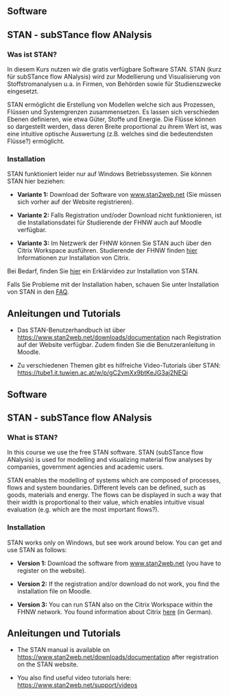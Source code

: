 ::: {.content-visible when-profile="german"}
# Software

## STAN - subSTance flow ANalysis

### Was ist STAN?

In diesem Kurs nutzen wir die gratis verfügbare Software STAN. STAN (kurz für subSTance flow ANalysis) wird zur Modellierung und Visualisierung von Stoffstromanalysen u.a. in Firmen, von Behörden sowie für Studienszwecke eingesetzt.

STAN ermöglicht die Erstellung von Modellen welche sich aus Prozessen, Flüssen und Systemgrenzen zusammensetzen. Es lassen sich verschieden Ebenen definieren, wie etwa Güter, Stoffe und Energie. Die Flüsse können so dargestellt werden, dass deren Breite proportional zu ihrem Wert ist, was eine intuitive optische Auswertung (z.B. welches sind die bedeutendsten Flüsse?) ermöglicht.

### Installation

STAN funktioniert leider nur auf Windows Betriebssystemen. Sie können STAN hier beziehen:

-   **Variante 1:** Download der Software von [www.stan2web.net](http://www.stan2web.net/) (Sie müssen sich vorher auf der Website registrieren).

-   **Variante 2:** Falls Registration und/oder Download nicht funktionieren, ist die Installationsdatei für Studierende der FHNW auch auf Moodle verfügbar.

-   **Variante 3:** Im Netzwerk der FHNW können Sie STAN auch über den Citrix Workspace ausführen. Studierende der FHNW finden [hier](https://help.fhnw.ch/1304/citrix-installieren-aktivieren/#F%C3%BCr+Studenten) Informationen zur Installation von Citrix.

Bei Bedarf, finden Sie [hier](https://tube1.it.tuwien.ac.at/w/p/gC2vmXx9btKeJG3aj2NEQi?playlistPosition=1&resume=true) ein Erklärvideo zur Installation von STAN.

Falls Sie Probleme mit der Installation haben, schauen Sie unter Installation von STAN in den [FAQ](Lektion0_3_FAQ.qmd).

## Anleitungen und Tutorials

-   Das STAN-Benutzerhandbuch ist über <https://www.stan2web.net/downloads/documentation> nach Registration auf der Website verfügbar. Zudem finden Sie die Benutzeranleitung in Moodle.

-   Zu verschiedenen Themen gibt es hilfreiche Video-Tutorials über STAN: <https://tube1.it.tuwien.ac.at/w/p/gC2vmXx9btKeJG3aj2NEQi>
:::

::: {.content-visible when-profile="english"}
# Software

## STAN - subSTance flow ANalysis

### What is STAN?

In this course we use the free STAN software. STAN (subSTance flow ANalysis) is used for modelling and visualizing material flow analyses by companies, government agencies and academic users.

STAN enables the modelling of systems which are composed of processes, flows and system boundaries. Different levels can be defined, such as goods, materials and energy. The flows can be displayed in such a way that their width is proportional to their value, which enables intuitive visual evaluation (e.g. which are the most important flows?).

### Installation

STAN works only on Windows, but see work around below. You can get and use STAN as follows:

-   **Version 1:** Download the software from [www.stan2web.net](http://www.stan2web.net/) (you have to register on the website).

-   **Version 2:** If the registration and/or download do not work, you find the installation file on Moodle.

-   **Version 3:** You can run STAN also on the Citrix Workspace within the FHNW network. You found information about Citrix [here](https://help.fhnw.ch/1304/citrix-installieren-aktivieren/#F%C3%BCr+Studenten) (in German).

## Anleitungen und Tutorials

-   The STAN manual is available on [https://www.stan2web.net/downloads/documentation](#0){.uri} after registration on the STAN website.

-   You also find useful video tutorials here: <https://www.stan2web.net/support/videos>
:::
